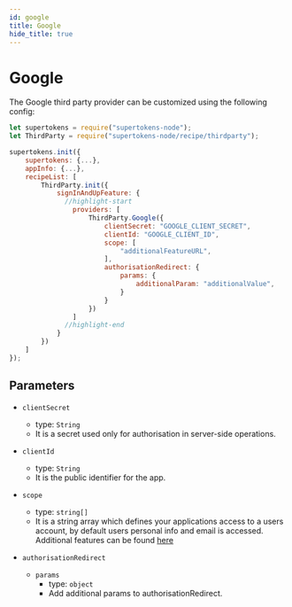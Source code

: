 ```yaml
---
id: google
title: Google
hide_title: true
---
```


# Google

The Google third party provider can be customized using the following config:

```jsx
let supertokens = require("supertokens-node");
let ThirdParty = require("supertokens-node/recipe/thirdparty");

supertokens.init({
    supertokens: {...},
    appInfo: {...},
    recipeList: [
        ThirdParty.init({
            signInAndUpFeature: {
              //highlight-start
                providers: [
                    ThirdParty.Google({
                        clientSecret: "GOOGLE_CLIENT_SECRET",
                        clientId: "GOOGLE_CLIENT_ID",
                        scope: [
                            "additionalFeatureURL",
                        ],
                        authorisationRedirect: {
                            params: {
                                additionalParam: "additionalValue",
                            }
                        }
                    })
                ]
              //highlight-end
            } 
        })
    ]
});
```

## Parameters

- `clientSecret`
  - type: `String`
  - It is a secret used only for authorisation in server-side operations.

- `clientId`
  - type: `String`
  - It is the public identifier for the app.

- `scope`
  - type: `string[]`
  - It is a string array which defines your applications access to a users account, by default users personal info and email is accessed. Additional features can be found [here](https://developers.google.com/identity/protocols/oauth2/scopes)

- `authorisationRedirect`
  - `params`
    - type: `object`
    - Add additional params to authorisationRedirect.